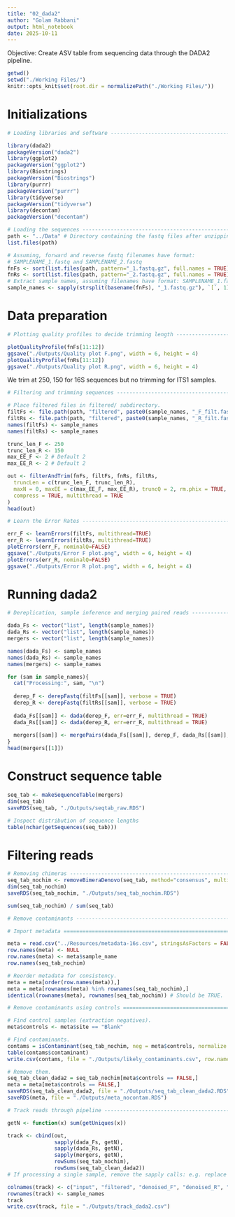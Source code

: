 ```yaml
---
title: "02_dada2"
author: "Golam Rabbani"
output: html_notebook
date: 2025-10-11
---
```


Objective: Create ASV table from sequencing data through the DADA2 pipeline.

```r
getwd()
setwd("./Working Files/")
knitr::opts_knit$set(root.dir = normalizePath("./Working Files/"))
```

# Initializations

```r
# Loading libraries and software -----------------------------------------------

library(dada2)
packageVersion("dada2")
library(ggplot2)
packageVersion("ggplot2")
library(Biostrings)
packageVersion("Biostrings")
library(purrr)
packageVersion("purrr")
library(tidyverse)
packageVersion("tidyverse")
library(decontam)
packageVersion("decontam")
```

```r
# Loading the sequences --------------------------------------------------------
path <- "../Data" # Directory containing the fastq files after unzipping.
list.files(path)

# Assuming, forward and reverse fastq filenames have format: 
# SAMPLENAME_1.fastq and SAMPLENAME_2.fastq
fnFs <- sort(list.files(path, pattern="_1.fastq.gz", full.names = TRUE))
fnRs <- sort(list.files(path, pattern="_2.fastq.gz", full.names = TRUE))
# Extract sample names, assuming filenames have format: SAMPLENAME_1.fastq
sample_names <- sapply(strsplit(basename(fnFs), "_1.fastq.gz"), `[`, 1)
```

# Data preparation

```r
# Plotting quality profiles to decide trimming length --------------------------

plotQualityProfile(fnFs[11:12])
ggsave("./Outputs/Quality plot F.png", width = 6, height = 4)
plotQualityProfile(fnRs[11:12])
ggsave("./Outputs/Quality plot R.png", width = 6, height = 4)
```

We trim at 250, 150 for 16S sequences but no trimming for ITS1 samples.

```r
# Filtering and trimming sequences ---------------------------------------------

# Place filtered files in filtered/ subdirectory.
filtFs <- file.path(path, "filtered", paste0(sample_names, "_F_filt.fastq.gz"))
filtRs <- file.path(path, "filtered", paste0(sample_names, "_R_filt.fastq.gz"))
names(filtFs) <- sample_names
names(filtRs) <- sample_names

trunc_len_F <- 250
trunc_len_R <- 150
max_EE_F <- 2 # Default 2
max_EE_R <- 2 # Default 2

out <- filterAndTrim(fnFs, filtFs, fnRs, filtRs,
  truncLen = c(trunc_len_F, trunc_len_R),
  maxN = 0, maxEE = c(max_EE_F, max_EE_R), truncQ = 2, rm.phix = TRUE,
  compress = TRUE, multithread = TRUE
)
head(out)
```

```r
# Learn the Error Rates --------------------------------------------------------

err_F <- learnErrors(filtFs, multithread=TRUE) 
err_R <- learnErrors(filtRs, multithread=TRUE) 
plotErrors(err_F, nominalQ=FALSE)
ggsave("./Outputs/Error F plot.png", width = 6, height = 4)
plotErrors(err_R, nominalQ=FALSE)
ggsave("./Outputs/Error R plot.png", width = 6, height = 4)
```

# Running dada2
```r
# Dereplication, sample inference and merging paired reads ---------------------

dada_Fs <- vector("list", length(sample_names))
dada_Rs <- vector("list", length(sample_names))
mergers <- vector("list", length(sample_names))

names(dada_Fs) <- sample_names
names(dada_Rs) <- sample_names
names(mergers) <- sample_names

for (sam in sample_names){
  cat("Processing:", sam, "\n")
  
  derep_F <- derepFastq(filtFs[[sam]], verbose = TRUE)
  derep_R <- derepFastq(filtRs[[sam]], verbose = TRUE)
  
  dada_Fs[[sam]] <- dada(derep_F, err=err_F, multithread = TRUE)
  dada_Rs[[sam]] <- dada(derep_R, err=err_R, multithread = TRUE)
  
  mergers[[sam]] <- mergePairs(dada_Fs[[sam]], derep_F, dada_Rs[[sam]], derep_R, verbose = TRUE)
}
head(mergers[[1]])
```

# Construct sequence table
```r
seq_tab <- makeSequenceTable(mergers)
dim(seq_tab)
saveRDS(seq_tab, "./Outputs/seqtab_raw.RDS")

# Inspect distribution of sequence lengths
table(nchar(getSequences(seq_tab)))
```

# Filtering reads
```r
# Removing chimeras ------------------------------------------------------------
seq_tab_nochim <- removeBimeraDenovo(seq_tab, method="consensus", multithread=TRUE, verbose=TRUE) 
dim(seq_tab_nochim)
saveRDS(seq_tab_nochim, "./Outputs/seq_tab_nochim.RDS")

sum(seq_tab_nochim) / sum(seq_tab)
```

```r
# Remove contaminants ----------------------------------------------------------

# Import metadata ==============================================================

meta = read.csv("../Resources/metadata-16s.csv", stringsAsFactors = FALSE)
row.names(meta) <- NULL
row.names(meta) <- meta$sample_name
row.names(seq_tab_nochim)

# Reorder metadata for consistency.
meta = meta[order(row.names(meta)),]
meta = meta[rownames(meta) %in% rownames(seq_tab_nochim),]
identical(rownames(meta), rownames(seq_tab_nochim)) # Should be TRUE.

# Remove contaminants using controls ===========================================

# Find control samples (extraction negatives).
meta$controls <- meta$site == "Blank"

# Find contaminants.
contams = isContaminant(seq_tab_nochim, neg = meta$controls, normalize = TRUE)
table(contams$contaminant)
write.csv(contams, file = "./Outputs/likely_contaminants.csv", row.names = TRUE)

# Remove them.
seq_tab_clean_dada2 = seq_tab_nochim[meta$controls == FALSE,]
meta = meta[meta$controls == FALSE,]
saveRDS(seq_tab_clean_dada2, file = "./Outputs/seq_tab_clean_dada2.RDS")
saveRDS(meta, file = "./Outputs/meta_nocontam.RDS")
```

```r
# Track reads through pipeline -------------------------------------------------

getN <- function(x) sum(getUniques(x))

track <- cbind(out, 
               sapply(dada_Fs, getN), 
               sapply(dada_Rs, getN), 
               sapply(mergers, getN), 
               rowSums(seq_tab_nochim),
               rowSums(seq_tab_clean_dada2))
# If processing a single sample, remove the sapply calls: e.g. replace sapply(dada_Fs, getN) with getN(dada_Fs)

colnames(track) <- c("input", "filtered", "denoised_F", "denoised_R", "merged", "nonchim", "clean_dada2")
rownames(track) <- sample_names
track
write.csv(track, file = "./Outputs/track_dada2.csv")
```